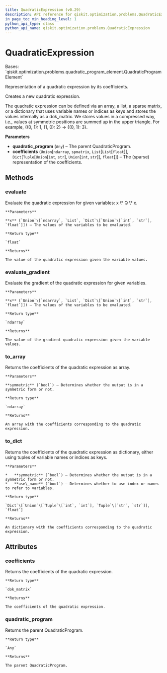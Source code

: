 ```yaml
---
title: QuadraticExpression (v0.29)
description: API reference for qiskit.optimization.problems.QuadraticExpression in qiskit v0.29
in_page_toc_min_heading_level: 1
python_api_type: class
python_api_name: qiskit.optimization.problems.QuadraticExpression
---
```


# QuadraticExpression

<Class id="qiskit.optimization.problems.QuadraticExpression" isDedicatedPage={true} github="https://github.com/qiskit-community/qiskit-aqua/tree/stable/0.9/qiskit/optimization/problems/quadratic_expression.py" signature="QuadraticExpression(quadratic_program, coefficients)" modifiers="class">
  Bases: `qiskit.optimization.problems.quadratic_program_element.QuadraticProgramElement`

  Representation of a quadratic expression by its coefficients.

  Creates a new quadratic expression.

  The quadratic expression can be defined via an array, a list, a sparse matrix, or a dictionary that uses variable names or indices as keys and stores the values internally as a dok\_matrix. We stores values in a compressed way, i.e., values at symmetric positions are summed up in the upper triangle. For example, \{(0, 1): 1, (1, 0): 2} -> \{(0, 1): 3}.

  **Parameters**

  *   **quadratic\_program** (`Any`) – The parent QuadraticProgram.
  *   **coefficients** (`Union`\[`ndarray`, `spmatrix`, `List`\[`List`\[`float`]], `Dict`\[`Tuple`\[`Union`\[`int`, `str`], `Union`\[`int`, `str`]], `float`]]) – The (sparse) representation of the coefficients.

  ## Methods

  <span id="qiskit-optimization-problems-quadraticexpression-evaluate" />

  ### evaluate

  <Function id="qiskit.optimization.problems.QuadraticExpression.evaluate" signature="QuadraticExpression.evaluate(x)">
    Evaluate the quadratic expression for given variables: x \* Q \* x.

    **Parameters**

    **x** (`Union`\[`ndarray`, `List`, `Dict`\[`Union`\[`int`, `str`], `float`]]) – The values of the variables to be evaluated.

    **Return type**

    `float`

    **Returns**

    The value of the quadratic expression given the variable values.
  </Function>

  <span id="qiskit-optimization-problems-quadraticexpression-evaluate-gradient" />

  ### evaluate\_gradient

  <Function id="qiskit.optimization.problems.QuadraticExpression.evaluate_gradient" signature="QuadraticExpression.evaluate_gradient(x)">
    Evaluate the gradient of the quadratic expression for given variables.

    **Parameters**

    **x** (`Union`\[`ndarray`, `List`, `Dict`\[`Union`\[`int`, `str`], `float`]]) – The values of the variables to be evaluated.

    **Return type**

    `ndarray`

    **Returns**

    The value of the gradient quadratic expression given the variable values.
  </Function>

  <span id="qiskit-optimization-problems-quadraticexpression-to-array" />

  ### to\_array

  <Function id="qiskit.optimization.problems.QuadraticExpression.to_array" signature="QuadraticExpression.to_array(symmetric=False)">
    Returns the coefficients of the quadratic expression as array.

    **Parameters**

    **symmetric** (`bool`) – Determines whether the output is in a symmetric form or not.

    **Return type**

    `ndarray`

    **Returns**

    An array with the coefficients corresponding to the quadratic expression.
  </Function>

  <span id="qiskit-optimization-problems-quadraticexpression-to-dict" />

  ### to\_dict

  <Function id="qiskit.optimization.problems.QuadraticExpression.to_dict" signature="QuadraticExpression.to_dict(symmetric=False, use_name=False)">
    Returns the coefficients of the quadratic expression as dictionary, either using tuples of variable names or indices as keys.

    **Parameters**

    *   **symmetric** (`bool`) – Determines whether the output is in a symmetric form or not.
    *   **use\_name** (`bool`) – Determines whether to use index or names to refer to variables.

    **Return type**

    `Dict`\[`Union`\[`Tuple`\[`int`, `int`], `Tuple`\[`str`, `str`]], `float`]

    **Returns**

    An dictionary with the coefficients corresponding to the quadratic expression.
  </Function>

  ## Attributes

  ### coefficients

  <Attribute id="qiskit.optimization.problems.QuadraticExpression.coefficients">
    Returns the coefficients of the quadratic expression.

    **Return type**

    `dok_matrix`

    **Returns**

    The coefficients of the quadratic expression.
  </Attribute>

  ### quadratic\_program

  <Attribute id="qiskit.optimization.problems.QuadraticExpression.quadratic_program">
    Returns the parent QuadraticProgram.

    **Return type**

    `Any`

    **Returns**

    The parent QuadraticProgram.
  </Attribute>
</Class>

